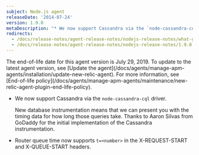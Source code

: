 ```yaml
---
subject: Node.js agent
releaseDate: '2014-07-24'
version: 1.9.0
metaDescription: "* We now support Cassandra via the `node-cassandra-cql` driver.\r\n* Router queue time now supports `t=<number>` in the X-REQUEST-START and X-QUEUE-START headers."
redirects:
  - /docs/release-notes/agent-release-notes/nodejs-release-notes/what-goes-here
  - /docs/release-notes/agent-release-notes/nodejs-release-notes/1.9.0
---
```


<Callout variant="important">
  The end-of-life date for this agent version is July 29, 2019. To update to the latest agent version, see [Update the agent](/docs/agents/manage-apm-agents/installation/update-new-relic-agent). For more information, see [End-of-life policy](/docs/agents/manage-apm-agents/maintenance/new-relic-agent-plugin-end-life-policy).
</Callout>

* We now support Cassandra via the `node-cassandra-cql` driver.

  New database instrumentation means that we can present you with the timing data for how long those queries take. Thanks to Aaron Silvas from GoDaddy for the initial implementation of the Cassandra instrumentation.
* Router queue time now supports `t=<number>` in the X-REQUEST-START and X-QUEUE-START headers.
